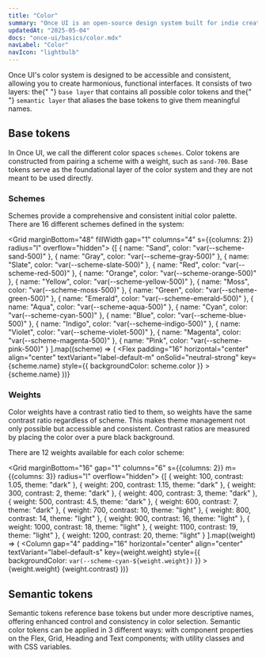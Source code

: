 ```yaml
---
title: "Color"
summary: "Once UI is an open-source design system built for indie creators, small teams, and startups to fuel the next generation of web applications."
updatedAt: "2025-05-04"
docs: "once-ui/basics/color.mdx"
navLabel: "Color"
navIcon: "lightbulb"
---
```


Once UI's color system is designed to be accessible and consistent, allowing you to create
harmonious, functional interfaces. It consists of two layers: the{" "}
`base layer` that contains all possible color tokens and the{" "}
`semantic layer` that aliases the base tokens to give them
meaningful names.

## Base tokens

In Once UI, we call the different color spaces `schemes`. Color tokens
are constructed from pairing a scheme with a weight, such as `sand-700`. Base tokens serve as the foundational layer of the
color system and they are not meant to be used directly.

### Schemes

Schemes provide a comprehensive and consistent initial color palette. There are 16
different schemes defined in the system:

<Grid marginBottom="48" fillWidth gap="1" columns="4" s={{columns: 2}} radius="l" overflow="hidden">
  {[
    { name: "Sand", color: "var(--scheme-sand-500)" },
    { name: "Gray", color: "var(--scheme-gray-500)" },
    { name: "Slate", color: "var(--scheme-slate-500)" },
    { name: "Red", color: "var(--scheme-red-500)" },
    { name: "Orange", color: "var(--scheme-orange-500)" },
    { name: "Yellow", color: "var(--scheme-yellow-500)" },
    { name: "Moss", color: "var(--scheme-moss-500)" },
    { name: "Green", color: "var(--scheme-green-500)" },
    { name: "Emerald", color: "var(--scheme-emerald-500)" },
    { name: "Aqua", color: "var(--scheme-aqua-500)" },
    { name: "Cyan", color: "var(--scheme-cyan-500)" },
    { name: "Blue", color: "var(--scheme-blue-500)" },
    { name: "Indigo", color: "var(--scheme-indigo-500)" },
    { name: "Violet", color: "var(--scheme-violet-500)" },
    { name: "Magenta", color: "var(--scheme-magenta-500)" },
    { name: "Pink", color: "var(--scheme-pink-500)" }
  ].map((scheme) => (
    <Flex
      padding="16"
      horizontal="center"
      align="center"
      textVariant="label-default-m"
      onSolid="neutral-strong"
      key={scheme.name}
      style={{ backgroundColor: scheme.color }}
    >
      {scheme.name}
    </Flex>
  ))}
</Grid>

### Weights

Color weights have a contrast ratio tied to them, so weights have the same contrast ratio
regardless of scheme. This makes theme management not only possible but accessible and
consistent. Contrast ratios are measured by placing the color over a pure black
background.

There are 12 weights available for each color scheme:

<Grid marginBottom="16" gap="1" columns="6" s={{columns: 2}} m={{columns: 3}} radius="l" overflow="hidden">
  {[
    { weight: 100, contrast: 1.05, theme: "dark" },
    { weight: 200, contrast: 1.15, theme: "dark" },
    { weight: 300, contrast: 2, theme: "dark" },
    { weight: 400, contrast: 3, theme: "dark" },
    { weight: 500, contrast: 4.5, theme: "dark" },
    { weight: 600, contrast: 7, theme: "dark" },
    { weight: 700, contrast: 10, theme: "light" },
    { weight: 800, contrast: 14, theme: "light" },
    { weight: 900, contrast: 16, theme: "light" },
    { weight: 1000, contrast: 18, theme: "light" },
    { weight: 1100, contrast: 19, theme: "light" },
    { weight: 1200, contrast: 20, theme: "light" }
  ].map((weight) => (
    <Column
      gap="4"
      padding="16"
      horizontal="center"
      align="center"
      textVariant="label-default-s"
      key={weight.weight}
      style={{ backgroundColor: `var(--scheme-cyan-${weight.weight})` }}
    >
      <Text data-theme={weight.theme} onBackground="brand-strong">
        {weight.weight}
      </Text>
      <Text
        data-theme={weight.theme}
        onBackground="brand-weak"
      >
        {weight.contrast}
      </Text>
    </Column>
  ))}
</Grid>

## Semantic tokens

Semantic tokens reference base tokens but under more descriptive names, offering enhanced
control and consistency in color selection. Semantic color tokens can be applied in 3
different ways: with component properties on the Flex, Grid, Heading and Text components;
with utility classes and with CSS variables.